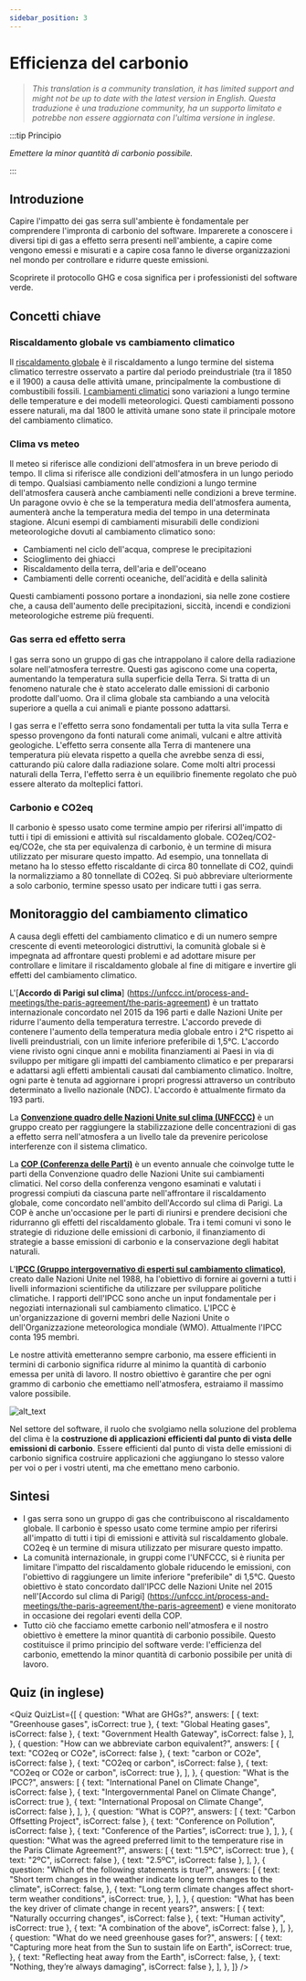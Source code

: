 ```yaml
---
sidebar_position: 3
---
```



# Efficienza del carbonio
> *This translation is a community translation, it has limited support and might not be up to date with the latest version in English.*
> *Questa traduzione è una traduzione community, ha un supporto limitato e potrebbe non essere aggiornata con l'ultima versione in inglese.*

:::tip Principio

_Emettere la minor quantità di carbonio possibile._

:::

## Introduzione

Capire l'impatto dei gas serra sull'ambiente è fondamentale per comprendere l'impronta di carbonio del software. Imparerete a conoscere i diversi tipi di gas a effetto serra presenti nell'ambiente, a capire come vengono emessi e misurati e a capire cosa fanno le diverse organizzazioni nel mondo per controllare e ridurre queste emissioni.

Scoprirete il protocollo GHG e cosa significa per i professionisti del software verde.

## Concetti chiave

### Riscaldamento globale vs cambiamento climatico

Il [riscaldamento globale](https://climate.nasa.gov/global-warming-vs-climate-change/) è il riscaldamento a lungo termine del sistema climatico terrestre osservato a partire dal periodo preindustriale (tra il 1850 e il 1900) a causa delle attività umane, principalmente la combustione di combustibili fossili. [I cambiamenti climatici](https://climate.nasa.gov/global-warming-vs-climate-change/) sono variazioni a lungo termine delle temperature e dei modelli meteorologici. Questi cambiamenti possono essere naturali, ma dal 1800 le attività umane sono state il principale motore del cambiamento climatico.

### Clima vs meteo

Il meteo si riferisce alle condizioni dell'atmosfera in un breve periodo di tempo. Il clima si riferisce alle condizioni dell'atmosfera in un lungo periodo di tempo. Qualsiasi cambiamento nelle condizioni a lungo termine dell'atmosfera causerà anche cambiamenti nelle condizioni a breve termine. Un paragone ovvio è che se la temperatura media dell'atmosfera aumenta, aumenterà anche la temperatura media del tempo in una determinata stagione. Alcuni esempi di cambiamenti misurabili delle condizioni meteorologiche dovuti al cambiamento climatico sono:

- Cambiamenti nel ciclo dell'acqua, comprese le precipitazioni
- Scioglimento dei ghiacci
- Riscaldamento della terra, dell'aria e dell'oceano
- Cambiamenti delle correnti oceaniche, dell'acidità e della salinità

Questi cambiamenti possono portare a inondazioni, sia nelle zone costiere che, a causa dell'aumento delle precipitazioni, siccità, incendi e condizioni meteorologiche estreme più frequenti.

### Gas serra ed effetto serra

I gas serra sono un gruppo di gas che intrappolano il calore della radiazione solare nell'atmosfera terrestre. Questi gas agiscono come una coperta, aumentando la temperatura sulla superficie della Terra. Si tratta di un fenomeno naturale che è stato accelerato dalle emissioni di carbonio prodotte dall'uomo. Ora il clima globale sta cambiando a una velocità superiore a quella a cui animali e piante possono adattarsi.

I gas serra e l'effetto serra sono fondamentali per tutta la vita sulla Terra e spesso provengono da fonti naturali come animali, vulcani e altre attività geologiche. L'effetto serra consente alla Terra di mantenere una temperatura più elevata rispetto a quella che avrebbe senza di essi, catturando più calore dalla radiazione solare. Come molti altri processi naturali della Terra, l'effetto serra è un equilibrio finemente regolato che può essere alterato da molteplici fattori.

### Carbonio e CO2eq

Il carbonio è spesso usato come termine ampio per riferirsi all'impatto di tutti i tipi di emissioni e attività sul riscaldamento globale. CO2eq/CO2-eq/CO2e, che sta per equivalenza di carbonio, è un termine di misura utilizzato per misurare questo impatto. Ad esempio, una tonnellata di metano ha lo stesso effetto riscaldante di circa 80 tonnellate di CO2, quindi la normalizziamo a 80 tonnellate di CO2eq. Si può abbreviare ulteriormente a solo carbonio, termine spesso usato per indicare tutti i gas serra.

## Monitoraggio del cambiamento climatico

A causa degli effetti del cambiamento climatico e di un numero sempre crescente di eventi meteorologici distruttivi, la comunità globale si è impegnata ad affrontare questi problemi e ad adottare misure per controllare e limitare il riscaldamento globale al fine di mitigare e invertire gli effetti del cambiamento climatico.

L'[**Accordo di Parigi sul clima**] (https://unfccc.int/process-and-meetings/the-paris-agreement/the-paris-agreement) è un trattato internazionale concordato nel 2015 da 196 parti e dalle Nazioni Unite per ridurre l'aumento della temperatura terrestre. L'accordo prevede di contenere l'aumento della temperatura media globale entro i 2°C rispetto ai livelli preindustriali, con un limite inferiore preferibile di 1,5°C. L'accordo viene rivisto ogni cinque anni e mobilita finanziamenti ai Paesi in via di sviluppo per mitigare gli impatti del cambiamento climatico e per prepararsi e adattarsi agli effetti ambientali causati dal cambiamento climatico. Inoltre, ogni parte è tenuta ad aggiornare i propri progressi attraverso un contributo determinato a livello nazionale (NDC). L'accordo è attualmente firmato da 193 parti.

La [**Convenzione quadro delle Nazioni Unite sul clima (UNFCCC)**](https://unfccc.int/process-and-meetings/the-convention/what-is-the-united-nations-framework-convention-on-climate-change) è un gruppo creato per raggiungere la stabilizzazione delle concentrazioni di gas a effetto serra nell'atmosfera a un livello tale da prevenire pericolose interferenze con il sistema climatico.

La [**COP (Conferenza delle Parti)**](https://unfccc.int/process/bodies/supreme-bodies/conference-of-the-parties-cop) è un evento annuale che coinvolge tutte le parti della Convenzione quadro delle Nazioni Unite sui cambiamenti climatici. Nel corso della conferenza vengono esaminati e valutati i progressi compiuti da ciascuna parte nell'affrontare il riscaldamento globale, come concordato nell'ambito dell'Accordo sul clima di Parigi. La COP è anche un'occasione per le parti di riunirsi e prendere decisioni che ridurranno gli effetti del riscaldamento globale. Tra i temi comuni vi sono le strategie di riduzione delle emissioni di carbonio, il finanziamento di strategie a basse emissioni di carbonio e la conservazione degli habitat naturali.

L'[**IPCC (Gruppo intergovernativo di esperti sul cambiamento climatico)**](https://www.ipcc.ch/about/), creato dalle Nazioni Unite nel 1988, ha l'obiettivo di fornire ai governi a tutti i livelli informazioni scientifiche da utilizzare per sviluppare politiche climatiche. I rapporti dell'IPCC sono anche un input fondamentale per i negoziati internazionali sul cambiamento climatico. L'IPCC è un'organizzazione di governi membri delle Nazioni Unite o dell'Organizzazione meteorologica mondiale (WMO). Attualmente l'IPCC conta 195 membri.

Le nostre attività emetteranno sempre carbonio, ma essere efficienti in termini di carbonio significa ridurre al minimo la quantità di carbonio emessa per unità di lavoro. Il nostro obiettivo è garantire che per ogni grammo di carbonio che emettiamo nell'atmosfera, estraiamo il massimo valore possibile.

![alt_text](./images/02_monitorare_il_cambiamento_climatico.png "image_tooltip")

Nel settore del software, il ruolo che svolgiamo nella soluzione del problema del clima è la **costruzione di applicazioni efficienti dal punto di vista delle emissioni di carbonio**. Essere efficienti dal punto di vista delle emissioni di carbonio significa costruire applicazioni che aggiungano lo stesso valore per voi o per i vostri utenti, ma che emettano meno carbonio.

## Sintesi

- I gas serra sono un gruppo di gas che contribuiscono al riscaldamento globale. Il carbonio è spesso usato come termine ampio per riferirsi all'impatto di tutti i tipi di emissioni e attività sul riscaldamento globale. CO2eq è un termine di misura utilizzato per misurare questo impatto.
- La comunità internazionale, in gruppi come l'UNFCCC, si è riunita per limitare l'impatto del riscaldamento globale riducendo le emissioni, con l'obiettivo di raggiungere un limite inferiore "preferibile" di 1,5°C. Questo obiettivo è stato concordato dall'IPCC delle Nazioni Unite nel 2015 nell'[Accordo sul clima di Parigi] (https://unfccc.int/process-and-meetings/the-paris-agreement/the-paris-agreement) e viene monitorato in occasione dei regolari eventi della COP.
- Tutto ciò che facciamo emette carbonio nell'atmosfera e il nostro obiettivo è emettere la minor quantità di carbonio possibile. Questo costituisce il primo principio del software verde: l'efficienza del carbonio, emettendo la minor quantità di carbonio possibile per unità di lavoro.

## Quiz (in inglese)

<Quiz
  QuizList={[
    {
      question: "What are GHGs?",
      answers: [
        { text: "Greenhouse gases", isCorrect: true },
        { text: "Global Heating gases", isCorrect: false },
        { text: "Government Health Gateway", isCorrect: false },
      ],
    },
    {
      question: "How can we abbreviate carbon equivalent?",
      answers: [
        { text: "CO2eq or CO2e", isCorrect: false },
        { text: "carbon or CO2e", isCorrect: false },
        { text: "CO2eq or carbon", isCorrect: false },
        { text: "CO2eq or CO2e or carbon", isCorrect: true },
      ],
    },
    {
      question: "What is the IPCC?",
      answers: [
        { text: "International Panel on Climate Change", isCorrect: false },
        { text: "Intergovernmental Panel on Climate Change", isCorrect: true },
        { text: "International Proposal on Climate Change", isCorrect: false },
      ],
    },
    {
      question: "What is COP?",
      answers: [
        { text: "Carbon Offsetting Project", isCorrect: false },
        { text: "Conference on Pollution", isCorrect: false },
        { text: "Conference of the Parties", isCorrect: true },
      ],
    },
    {
      question:
        "What was the agreed preferred limit to the temperature rise in the Paris Climate Agreement?",
      answers: [
        { text: "1.5ºC", isCorrect: true },
        { text: "2ºC", isCorrect: false },
        { text: "2.5ºC", isCorrect: false },
      ],
    },
    {
      question: "Which of the following statements is true?",
      answers: [
        {
          text: "Short term changes in the weather indicate long term changes to the climate",
          isCorrect: false,
        },
        {
          text: "Long term climate changes affect short-term weather conditions",
          isCorrect: true,
        },
      ],
    },
    {
      question:
        "What has been the key driver of climate change in recent years?",
      answers: [
        { text: "Naturally occurring changes", isCorrect: false },
        { text: "Human activity", isCorrect: true },
        { text: "A combination of the above", isCorrect: false },
      ],
    },
    {
      question: "What do we need greenhouse gases for?",
      answers: [
        {
          text: "Capturing more heat from the Sun to sustain life on Earth",
          isCorrect: true,
        },
        {
          text: "Reflecting heat away from the Earth",
          isCorrect: false,
        },
        { text: "Nothing, they’re always damaging", isCorrect: false },
      ],
    },
  ]}
/>
